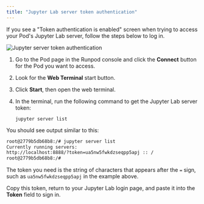 ```yaml
---
title: "Jupyter Lab server token authentication"
---
```


If you see a "Token authentication is enabled" screen when trying to access your Pod's Jupyter Lab server, follow the steps below to log in.

<Frame caption="Jupyter server token authentication screen">
  <img src="/images/jupyter-server-token.png" alt="Jupyter server token authentication" />
</Frame>

1. Go to the Pod page in the Runpod console and click the **Connect** button for the Pod you want to access.
2. Look for the **Web Terminal** start button.
3. Click **Start**, then open the web terminal.
4. In the terminal, run the following command to get the Jupyter Lab server token:

   ```
   jupyter server list
   ```

You should see output similar to this:

```bash
root@2779b5db68b8:/# jupyter server list
Currently running servers:
http://localhost:8888/?token=ua5nw5fwkdzseqpp5apj :: /
root@2779b5db68b8:/#
```

The token you need is the string of characters that appears after the `=` sign, such as `ua5nw5fwkdzseqpp5apj` in the example above.

Copy this token, return to your Jupyter Lab login page, and paste it into the **Token** field to sign in.

